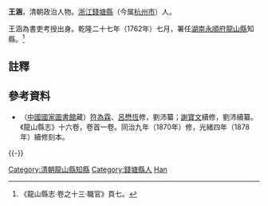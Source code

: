 '''王涵'''，清朝政治人物。[[浙江|浙江]][[錢塘縣|錢塘縣]]（今属[[杭州市|杭州市]]）人。

王涵為書吏考授出身。乾隆二十七年（1762年）七月，署任[[湖南|湖南]][[永順府|永順府]][[龍山縣|龍山縣]]知縣。<ref>《龍山縣志·卷之十三·職官》頁七。</ref>

==註釋==
{{reflist}}

==參考資料==
*（[[中國國家圖書館|中國國家圖書館]]藏）[[符為霖|符為霖]]、[[呂懋恆|呂懋恆]]修，劉沛纂；[[謝寶文|謝寶文]]續修，劉沛續纂。《龍山縣志》十六卷，卷首一卷。同治九年（1870年）修，光緒四年（1878年）續修刻本。

{{-}}
{{start box}}
{{s-off}}
{{succession box|[[楊琯|楊琯]]|[[孔毓雲|孔毓雲]]|[[湖南|湖南]][[永順府|永順府]][[龍山縣|龍山縣]][[知縣|知縣]]（[[龍山縣知縣列表|列表]]）|<small>乾隆二十七年（1762年）七月署任</small>}}
{{end box}}

{{DEFAULTSORT:Wang王}}
[[Category:清朝龍山縣知縣|Category:清朝龍山縣知縣]]
[[Category:錢塘縣人|Category:錢塘縣人]]
[[Category:王姓|Han]]